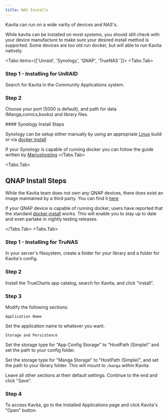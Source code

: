 ```yaml
---
title: NAS Installs
---
```



Kavita can run on a wide varity of devices and NAS's. 

<Callout type="info">
While kavita can be installed on most systems, you should still check with your device manufacture to make sure your desired install method is supported. Some devices are too old run docker, but will able to run Kavita natively.
</Callout>

<Tabs items={['Unraid', 'Synology', 'QNAP', 'TrueNAS ']}>
  <Tabs.Tab>
<Steps>

### Step 1 - Installing for UnRAID
 
Search for Kavita in the Community Applications system. 
 
### Step 2
 
Choose your port (5000 is default), and path for data (Manga,comics,books) and library files.

</Steps>
  </Tabs.Tab>
<Tabs.Tab>
#### Synology Install Steps

Synology can be setup either manually by using an appropriate [Linux](native) build or via [docker install](/installation/docker/install)

If your Synology is capable of running docker you can follow the guide written by [Mariushosting](https://mariushosting.com/how-to-install-kavita-on-your-synology-nas/)
</Tabs.Tab>

<Tabs.Tab>
## QNAP Install Steps

While the Kavita team does not own any QNAP devices, there does exist an image maintained by a third party.
You can find it [here](https://www.forum-nas.fr/threads/kavita-net-apache80-0-5-1-1-a-fast-feature-rich-cross-platform-reading-server.16507/) 

If your QNAP device is capable of running docker, users have reported that the standard [docker install](/installation/docker/install) works. This will enable you to stay up to date and even partake in nightly testing releases. 

</Tabs.Tab>
<Tabs.Tab>
<Steps>
### Step 1 - Installing for TruNAS

In your server's filesystem, create a folder for your library and a folder for Kavita's config.

### Step 2 

Install the TrueCharts app catalog, search for Kavita, and click "install".

### Step 3 

Modify the following sections:

`Application Name`
	
Set the application name to whatever you want.

`Storage and Persistence`
	
Set the storage type for "App Config Storage" to "HostPath (Simple)" and set the path to your config folder.
		
Set the storage type for "Manga Storage" to "HostPath (Simple)", and set the path to your library folder. This will mount to `/manga` within Kavita.

<Callout type="info">
Leave all other sections at their default settings. Continue to the end and click "Save". 
</Callout>

### Step 4

To access Kavita, go to the Installed Applications page and click Kavita's "Open" button.

</Steps>
</Tabs.Tab>
</Tabs>